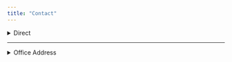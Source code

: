 ```yaml
---
title: "Contact"
---
```


<head>
  <meta charset="UTF-8">
  <meta name="viewport" content="width=device-width, initial-scale=1.0">
  <title>Leaflet Map</title>
  <!-- Include Leaflet CSS and JavaScript -->
  <link rel="stylesheet" href="https://unpkg.com/leaflet/dist/leaflet.css" />
  <script src="https://unpkg.com/leaflet/dist/leaflet.js"></script>
  <style>
    /* Set the map container size */
    #map {
      height: 400px;
    }
  </style>
</head>


<details>
  <summary> Direct </summary>
  <p> 
  
  You can contact me directly @: [dimitrios.bassukas@th-luebeck.de](mailto:dimitrios.bassukas@th-luebeck.de)
  
  </p>
</details> 

<hr>

<details>
  <summary> Office Address </summary>
  <p> 
  
Technische Hochschule Lübeck

**Department of Architecture and Civil Engineering**

Laboratory of Hydrology and International Water Management

Mönkhofer Weg 239

23562 Lübeck, GERMANY

Building 14, Room K.22
  
  </p>



</details> 


<!-- Create a div to hold the map -->
<div id="map"></div>

<script>
  // Initialize the map
  var mymap = L.map('map').setView([53.83631535228778, 10.697855511173488], 14);

  // Add the base map layer (OpenStreetMap)
  L.tileLayer('https://{s}.basemaps.cartocdn.com/rastertiles/voyager/{z}/{x}/{y}{r}.png', {
    attribution: '&copy; <a href="https://www.openstreetmap.org/copyright">OpenStreetMap</a> contributors &copy; <a href="https://carto.com/attributions">CARTO</a>'
  }).addTo(mymap);

  // Add a marker at the city of Lübeck
  var marker = L.marker([53.83631535228778, 10.697855511173488]).addTo(mymap);

  // Add a popup to the marker
  marker.bindPopup(
    "<b>Laboratory of Hydrology</b><br>" +
    "Technische Hochschule Lübeck<br>" +
    "<a href='https://maps.app.goo.gl/4hHfAXgTHZsp7aTL8' target='_blank'>Get me there</a>"
  ).openPopup();
</script>
